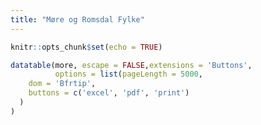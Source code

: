```yaml
---
title: "Møre og Romsdal Fylke"
---
```


```r
knitr::opts_chunk$set(echo = TRUE)
```


```r
datatable(more, escape = FALSE,extensions = 'Buttons', 
          options = list(pageLength = 5000,
    dom = 'Bfrtip',
    buttons = c('excel', 'pdf', 'print')
  )
)
```

